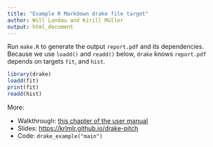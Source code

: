 ```yaml
---
title: "Example R Markdown drake file target"
author: Will Landau and Kirill Müller
output: html_document
---
```


Run `make.R` to generate the output `report.pdf` and its dependencies. Because we use `loadd()` and `readd()` below, `drake` knows `report.pdf` depends on targets `fit`, and `hist`.

```r
library(drake)
loadd(fit)
print(fit)
readd(hist)
```

More:

- Walkthrough: [this chapter of the user manual](https://ropenscilabs.github.io/drake-manual/intro.html)
- Slides: [https://krlmlr.github.io/drake-pitch](https://krlmlr.github.io/drake-pitch)
- Code: `drake_example("main")`

